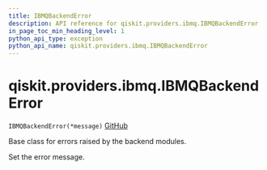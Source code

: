 ```yaml
---
title: IBMQBackendError
description: API reference for qiskit.providers.ibmq.IBMQBackendError
in_page_toc_min_heading_level: 1
python_api_type: exception
python_api_name: qiskit.providers.ibmq.IBMQBackendError
---
```


# qiskit.providers.ibmq.IBMQBackendError

<span id="qiskit.providers.ibmq.IBMQBackendError" />

`IBMQBackendError(*message)` [GitHub](https://github.com/qiskit/qiskit-ibmq-provider/tree/stable/0.17/qiskit/providers/ibmq/exceptions.py "view source code")

Base class for errors raised by the backend modules.

Set the error message.

